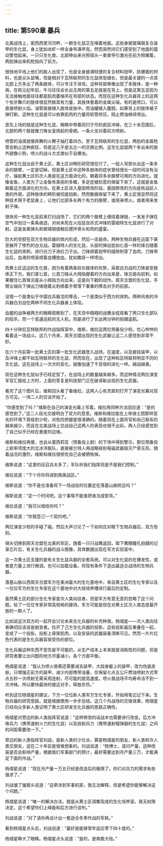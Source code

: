 ```yaml
---
---
---
```

title: 第590章 暴兵
---



北美战场上，密西西里河河畔，一群生化鼠正在嗅着地面。这些身披玻璃钢复合装甲的生化鼠，身上犹如龙虾一样全身布满甲克。然而突然间它们感受到了地面的震动警觉起来。一只只生化兽，北部伸出来光照探头一束束导引激光在前方照耀着，两肋弹出来机枪指向了前方。

很快地平线上他们的敌人出现了，也是全身披满轻便的复合材料铠甲，防爆盾的材料，也是尖头鼠嘴，但是相对于瓦特联邦的生化鼠体型细长，但是最关键的一点其北部上方多出了两条肢体，可以专注于进攻。这种背部脊椎出现了多肢体，是一种病，在核元纪年前，牛马往往会长出无用的第五足就是在背上，但是这第五足因为无法接触地面往往都是肌肉萎缩吊在背部的状态。而现在这种生化兵器背上的这两个张牙舞爪的肢体很显然极其有力量，其肢体套着的金属尖端，有的是喷口，可以直接喷射火焰。油管直接植入肢体皮肤中。而油罐植入腹腔。如果背上的肢体被子弹打断。这种生化鼠是可以依靠肌肉的力量将软管挤压，阻止燃油继续喷出。

首先上场的就是这种生化鼠，眼睛中带着同归于尽的疯狂冲锋，在三十米范围后，北部的两个肢就像刀锋女皇扬起的骨翅。一条火龙对着前方喷射。

喷管的油液就像挥舞的火鞭子抽打着四方。至于瓦特联邦的生化鼠，两肋的金属枪管会制止这种疯狂，但是这几乎是五比一的交换比例。这生化鼠就两个多出来的肢外貌像小狗，喷火的战斗方式类似于自爆虫。

这种生化鼠出自于黄土区，黄土区对畸形研究很在行了。一般人背部长出这一条多余的胳臂，一定是切掉。但是黄土区中这种多肢体的症状曾经很长一段时间没有治疗，操起黄土区的次人类是在这方面进化的，朝着将多余胳臂可用的方向进化。就像金鱼，人类为了让金鱼有美丽的多鳍，多足症被刻意的保留下来了。这就是金鱼朝着这方面进化的方向，在黄土区进入基因修改阶段，基因修改的方向是核战前人类的外貌，这种肢体的畸形被彻底掐断。然而数据保留下来了，黄土区很显然将这种技术用于老鼠身上，让他们北部多长两个有力的胳臂，或用来喷火。或者用来发射子弹。

很快另一种生化鼠前来打扫战场了，它们的两个胳臂上缠绕着弹链，一发发子弹在空气中划过一条条痕迹。对尚未死在火焰鼠自杀式冲锋的雷姆特生化鼠进行了对射。这是金属弹丸和玻璃钢接触后搅拌骨头和肉的盛宴。

巨大的空腔在双方生物兵器的体内形成，然后一击毙命。两种生物兵器在近距下甚至展开了惨烈的白刃战。雷姆特人的生化鼠，头部的弹出犹如匕首一样的锋刃随着生化鼠的突刺，进行白刀子进红刀子出。刀锋顺着铠甲的缝隙刺穿了血肉，刀锋带出后，血液的喷泉顺着血槽放血。犹如撒尿一样喷出。

而黄土区这边的生化兽，因为有着两条较长肢体的优势，采取白刃战的刀锋是安肢体正下方。我们拿匕首，匕首刀锋从大拇指握着的方向出来是，锋刃是向前刺，如果握住匕首锋刃是从小拇指方向出来，这是向下戳的动作。周天合盟的生化鼠，手臂尖端向下弹出刀锋随着尖刺顺着手臂落下重重的啄击对手的前部。

没错一个是类似于中国古兵器戈的啄击，一个是类似于西方的突刺。两种风格的冷兵器白刃战在两种不同生化兵器身上体现。

血腥的战争被两方的眼睛观察到了，在天空中翱翔的战鹰全程观看了两只生化部队的绞杀，而一个高速巡航的无人机，则是进行了长达两分钟的拍摄返航。

四十分钟后瓦特联邦的作战指挥室中，维斯，维拉这两位预备役少校，忧心忡忡的看着这一场战斗。这几个月来，周天合盟出现的生化武器让这二人感觉到非常不妙。

在六个月前第一批黄土区的第一批生化武器登入战场，在速度，以及披挂装甲，以及冲锋上都不如瓦特联邦的生化鼠，然而现在，出现了这种和瓦特联邦明显不同的生化鼠。这在战场上一次次的变化，就像加速了千百倍的进化一样。越战越勇。

现在这种生化鼠似乎已经定型了。在战场上的数量越来越多。而这种情况两位演变军官汇报给上方时，上面的答复是科技部门正在破译新出现的生化武器。

看完了这个图片后，维斯回头看了看维拉，这两人心有灵犀的打开了演变光幕对双方可见。一场二人的交谈开始了。

“你感觉到了吗？”维斯在自己的演变光幕上写着。维拉用同种方法回应道：“是的感觉到了。”这二人目光交接明白了双方的意思。维斯和维拉能在上帝骑士团那样恶劣的环境下晋级到少校，对危险把握是很准确的。随着现在上面将官和自己联系的越来越少，而且在北美战场上交战自己这两人的表现也很不出彩。两人已经感觉到了自己似乎已经在悬崖的边缘。

维斯和维拉再傻，也会从塞西莉亚（预备役上尉）的下场中得到警示。那位预备役上尉率领庞大的北冰洋舰队，直接被兰特人用战略级别电磁武器毁灭尸骨无存。随着战况的激烈，维斯和维拉很担忧自己会被牺牲掉。

维斯说道：“这里的征召兵太多了，军队听我们指挥但是不是我们控制。”

维拉说道：“下个月你将调到南美战区。”

维斯说道：“你不是也准备将下一场战役的位置定在落基山脉附近吗？”

维斯说道：“定一个时间吧。这个事情不能谁把谁当成垫背。”

维拉说道：“我可以相信你吗？”

维斯说道：“你我签订一个契约吧。”

两位演变少校的手碰了碰。然后大声讨论了一下如何应对眼下生物兵器后，双方告别。

镜头切换到周天合盟在北美的军区，随着一只只战鹰返回，取下鹰眼瞳孔拍摄的记录芯片后，有关生化兵器的战斗图像，具体数据出现在军方实验室中。

这一次黄土区支援的是有关生化鼠兵器的全套系统。可以对生化鼠的在爆发性，或者是力量上进行微调。也可以加载设备。将现有条件下造出最适合战场的生物兵器。

落基山脉以西周天合盟军方在美洲最大的生化基地中，来自黄土区的生化专家以及一位位军方的生化专家在这个基地中对大规培养槽进行最后的定制。

虽然黄土区的部分生化专家是次人类向往者，但是军方有意无意的忽略了这个问题。给了一位位专家非常高规格的接待。军方可能是现在对黄土区次人类态度最开放的一群人了。

比如说这次双方的一起开会讨论未来生化兵器的补充种类。杨熠星——次人类向往者确切应该说是蜕变者。拉开了己方生化兵器的投影，这些投影最后重叠在一起，变成了一个投影。投影上骨架肌肉，以及安装的武器装备清晰可见。然而一片片红色代表的是生化兵器容易受伤的部位。

生化兵器这种东西不受伤是不可能的，从生产成本上本来就是消耗性的问题，但是研究者要让出问题的地方尽量减小，各个方面平衡。

杨熠星说道：“我认为喷火兽需还需要减去装甲，大段身躯上的装甲，改为伪装皮肤，只增强正前方的装甲，减少内部携带油量，仅保留七点五公斤燃油喷射方式零点五秒一次喷射无需采用连射，尽可能的提高速度。喷火兽战场平均寿命活不到一次冲锋。所以要快最快的接近对手，释放杀伤。”

听到这位杨熠星的建议，下方一位位新人类军方生化专家，开始用笔记记下来。生物兵器的研究思路，就是根据使用一步步总结。这几个月战场的交锋效果，杨熠星已经向众多新人类证明了黄土区研发生化兵器的思路正确性。

杨熠星对旁边的新人类指挥官说道：“这样修改的话战术也需要进行改变。后方冲锋兵力（携带速射火力的生化鼠）以及投射兵力（携带速射榴弹器的生化鼠）之间的间距需要改一下。”

旁边的新人类指挥官刘战，是新人类的少壮派，算是杨熠星的朋友，新人类和次人类交朋友，这在二十年前是很难想象的。刘战说道：“杨博士，请问产量，这种改装是否会影响产量，根据我们军事部门的预计，最好需要达到月产量三万，才能满足下面的作战。”

杨熠星说道：“现在月产量一万五已经是改造后的极限了。你们对兵力的需求有些强求了。”

刘战皱了皱眉头说道：“这牵涉到军事机密，我无法解释，但是希望你能够解决这个问题。”

杨熠星说道：“唯一的解决办法，就是从黄土区调集现成的生化培养室。我无权限决定，这个希望你们上峰能和后方进行谈判。”

刘战说道：“对了请你再设计出一套适合冬季作战的军耗。”

看到杨熠星点头后，刘战说道：“最好是能够常年适应零下四十度的。”

杨熠星睁大了眼睛。杨熠星点头说道：“是的，是南极大陆。”
